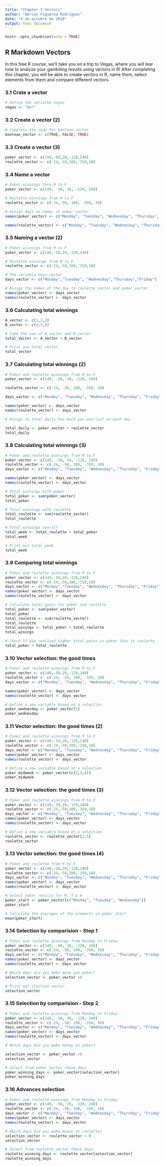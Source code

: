 ```yaml
---
title: "Chapter 3 Vectors"
author: "Adrian Figueroa Rodriguez"
date: "4 de octubre de 2018"
output: html_document
---
```


```r
knitr::opts_chunk$set(echo = TRUE)
```

## R Markdown Vectors

In this free R course, we'll take you on a trip to Vegas, where you will lear how to analyze your gambiling results using vectors in R! After completing this chapter, you will be able to create vectors in R, name them, select elements from them and compare different vectors.

### 3.1 Crate a vector

```r
# Define the varialbe vegas
vegas <- "Go!"
```

### 3.2 Create a vector (2)

```r
# Complete the code for boolean_vector
boolean_vector <- c(TRUE, FALSE, TRUE)
```

### 3.3 Create a vector (3)
```r
poker_vector <- c(140,-50,20,-120,240)
roulette_vector <- c(-24,-50,100,-350,10)
```

### 3.4 Name a vector

```r
# Poker winnings form M to F
poker_vector <- c(140, -50, 20, -120, 240)

# Roulette winnings from M to F
roulette_vector <- c(-24,-50, 100, -350, 10)

# Assign days as names of poker vector
names(poker_vector) <- c("Monday", "Tuesday", "Wednesday", "Thursday", "Friday")

names(roulette_vector) <- c("Monday", "Tuesday", "Wednesday", "Thursday", "Friday")

```

### 3.5 Naming a vector (2)


```r
# Poker winnings from M to F
poker_vector <- c(140,-50,20,-120,240)

# Roulette winnings from M to F
roulette_vector <- c(-24,-50,100,-350,10)

# The variable days_vector
days_vector <- c("Monday","Tuesday", "Wednesday","Thursday","Friday")

# Assign the names of the day to roulette_vector and poker_vector
names(poker_vector) <- days_vector
names(roulette_vector) <- days_vector
```

### 3.6 Calculating total winnings

```r
A_vector <- c(1,2,3)
B_vector <- c(4,5,6)

# Take the sum of A_vector and B_vector
total_vector <- A_vector + B_vector

# Print out total_vector
total_vector
```

### 3.7 Calculating total winnings (2)

```r
# Poker and roulette winnings from M to F
poker_vector <- c(140, -50, 20, -120, 240)

roulette_vector <- c(-24, -50, 100, -350, 10)

days_vector <- c("Monday", "Tuesday", "Wednesday", "Thursday", "Friday")

names(poker_vector) <- days_vector
names(roulette_vector) <- days_vector

# Assign to total_daily how much you won/lost on each day

total_daily <- poker_vector + roulette_vector
total_daily
```

### 3.8 Calculating total winnings (3)

```r
# Poker and roulette winnings from M to F
poker_vector <- c(140, -50, 20, -120, 240)
roulette_vector <- c(-24, -50, 100, -350, 10)
days_vector <- c("Monday", "Tuesday", "Wednesday", "Thursday", "Friday")

names(poker_vector) <- days_vector
names(roulette_vector) <- days_vector

# Total winnings with poker
total_poker <- sum(poker_vector)
total_poker

# Total winnings with roulette
total_roulette <- sum(roulette_vector)
total_roulette

# Total winnings overall
total_week <- total_roulette + total_poker
total_week

# Print out total_week
total_week
```

### 3.9 Comparing total winnings


```r
# Poker and roulette winnings from M to F
poker_vector <- c(140,-50,20,-120,240)
roulette_vector <- c(-24,-50,100,-350,10)
days_vector <- c("Monday","Tuesday", "Wednesday", "Thursday", "Friday")
names(poker_vector) <- days_vector
names(roulette_vector) <- days_vector

# Calculate total gains for poker and roulette
total_poker <- sum(poker_vector)
total_poker
total_roulette <- sum(roulette_vector)
total_roulette
total_winings <- total_poker + total_roulette
total_winings

# Check if you realized higher total gains in poker than in roulette
total_poker > total_roulette
```

### 3.10 Vector selection: the good times

```r
# Poker and roulette winnings from M to F
poker_vector <- c(140,-50,20,-120,240)
roulette_vector <- c(-24, -50, 100, -350, 10)
days_vector <- c("Monday", "Tuesday", "Wednesday", "Thursday", "Friday")

names(poker_vector) <- days_vector
names(roulette_vector) <- days_vector

# Define a new variable based on a selection
poker_wednesday <- poker_vector[3]
poker_wednesday
```

### 3.11 Vector selection: the good times (2)



```r
# Poker and roulette winnings from M to F
poker_vector <- c(140,-50,20,-120,240)
roulette_vector <- c(-24,-50,100,-350,10)
days_vector <- c("Monday", "Tuesday", "Wednesday", "Thursday", "Friday")
names(poker_vector) <- days_vector
names(roulette_vector) <- days_vector

# Define a new variable based on a selection
poker_midweek <- poker_vector[c(2,3,4)]
poker_midweek
```

### 3.12 Vector selection: the good times (3)

```r
# Poker and roulette winnings from M to F
poker_vector <- c(140,-50,20,-120,240)
roulette_vector <- c(-24,-50,100,-350,10)
days_vector <- c("Monday", "Tuesday", "Wednesday", "Thursday", "Friday")
names(poker_vector) <- days_vector
names(roulette_vector) <- days_vector

# Define a new variable based on a selection
roulette_vector <- roulette_vector[2:5]
roulette_vector
```

### 3.13 Vector selection: the good times (4)

```r
# Poker and roulette from M to F
poker_vector <- c(140,-50,20,-120,240)
roulette_vector <- c(-24,-50,100,-350,10)
days_vector <- c("Monday", "Tuesday", "Wednesday", "Thursday", "Friday")
names(poker_vector) <- days_vector
names(roulette_vector) <- days_vector

# Select poker results for M, T & W
poker_start <- poker_vector[c("Monday", "Tuesday", "Wednesday")]
poker_start

# Calculate the averages of the elements in poker_start
mean(poker_start)
```


### 3.14 Selection by comparision - Step 1
```r
# Poker and roulette winnings from Monday to Friday:
poker_vector <- c(140, -50, 20, -120, 240)
roulette_vector <- c(-24, -50, 100, -350, 10)
days_vector <- c("Monday", "Tuesday", "Wednesday", "Thursday", "Friday")
names(poker_vector) <- days_vector
names(roulette_vector) <- days_vector

# Which days did you make mone yon poker?
selection_vector <- poker_vector >0

# Print out slection vector
selection_vector
```

### 3.15 Selection by comparision - Step 2

```r
# Poker and roulette winnings from Monday to Friday:
poker_vector <- c(140, -50, 20, -120, 240)
roulette_vector <- c(-24, -50, 100, -350, 10)
days_vector <- c("Monday", "Tuesday", "Wednesday", "Thursday", "Friday")
names(poker_vector) <- days_vector
names(roulette_vector) <- days_vector

# Which days did you make money on poker?

selection_vector <- poker_vector >0
selection_vector

# Select from poker_vector these days
poker_winning_days <- poker_vector[selection_vector]
poker_winning_days
```


### 3.16 Advances selection

```r
# Poker and roulette winnings from Monday to Friday:
poker_vector <- c(140, -50, 20, -120, 240)
roulette_vector <- c(-24, -50, 100, -350, 10)
days_vector <- c("Monday", "Tuesday", "Wednesday", "Thursday", "Friday")
names(poker_vector) <- days_vector
names(roulette_vector) <- days_vector

# Which days did you make money on roulette?
selection_vector <- roulette_vector > 0
selection_vector

# Select from roulette_vector these days
roulette_winning_days <- roulette_vector[selection_vector]
roulette_winning_days
```